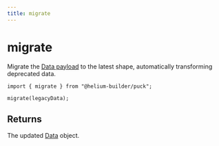 ```yaml
---
title: migrate
---
```


# migrate

Migrate the [Data payload](/docs/api-reference/data) to the latest shape, automatically transforming deprecated data.

```tsx copy showLineNumbers {7-10}
import { migrate } from "@helium-builder/puck";

migrate(legacyData);
```

## Returns

The updated [Data](/docs/api-reference/data) object.
